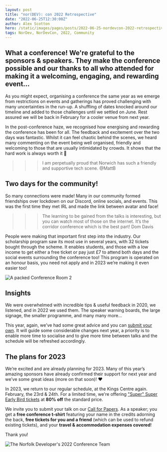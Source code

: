 ```yaml
---
layout: post
title: "nor(DEV): con 2022 Retrospective"
date: "2022-06-25T12:30:00Z"
author: Alex Scotton
hero: /static/images/pages/posts/2022-06-25-nordevcon-2022-retrospective/hero.jpg
tags: NorDev, NorDevCon, 2022, Community
---
```


## What a conference! We're grateful to the sponsors & speakers. They make the conference possible and our thanks to all who attended for making it a welcoming, engaging, and rewarding event…

As you might expect, organising a conference the same year as we emerge from restrictions on events and gatherings has proved challenging with many uncertainties in the run-up. A shuffling of dates knocked around our timeline and added to those challenges until we settled on June. Rest assured we will be back in February for a cooler venue from next year.


In the post-conference haze, we recognised how energising and rewarding the conference has been for all.  The feedback and excitement over the two days was fantastic. Whilst it can feel chaotic behind the scenes, we heard many commenting on the event being well organised, friendly and welcoming to those that are usually intimidated by crowds. It shows that the hard work is always worth it 🤗

>>> I am perpetually proud that Norwich has such a friendly and supportive tech scene.
<span className="block mt-2 font-extrabold">@MattB</span>

## Two days for the community!

So many connections were made! Many in our community formed friendships over lockdown on our Discord, online socials, and events. This was the first time they met IRL and made the link between avatar and face!

>>> The learning to be gained from the talks is interesting, but you can watch most of those on the internet. It’s the corridor conference which is the best part!
<span className="block mt-2 font-extrabold">Dom Davis</span>

People were making that important first step into the industry. Our scholarship program saw its most use in several years, with 32 tickets bought through the scheme. It enables students, and those with a low income to get either a free ticket or pay just £7 to attend both days and the social events surrounding the conference too! This program is operated on an honour basis, you need not apply and in 2023 we’re making it even easier too!

![A packed Conference Room 2](/static/images/pages/posts/2022-06-25-nordevcon-2022-retrospective/conference-room-2.jpg)

## Insights

We were overwhelmed with incredible tips & useful feedback in 2020, we listened, and in 2022 we used them. The speaker warning boards, the large signage, the smaller programme, and many many more...

This year, again, we’ve had some great advice and you can [submit your own](https://forms.gle/4HUMDQrTAwT3Cds19). It will guide some considerable changes next year, a priority is to enable more time to socialise and to give more time between talks and the schedule will be refreshed accordingly.

## The plans for 2023

We’re excited and are already planning for 2023. Many of this year’s amazing sponsors have already confirmed their support for next year and we’ve some great ideas (more on that soon)! ❤️

In 2023, we return to our regular schedule, at the Kings Centre again. February, the 23rd & 24th. For a limited time, we're offering ["Super" Super Early Bird tickets](https://nordevcon.com/tickets) at **80% off** the standard price.

We invite you to submit your talk on our [Call for Papers](https://forms.gle/utZHU63XZRiuvJPs9). As a speaker; you get a **free conference t-shirt** featuring your name in the credits adorning the back, **free tickets for you and a friend** (which can be used to refund existing tickets), and your **travel & accommodation expenses covered**!

Thank you!

![The Norfolk Developer's 2022 Conference Team](/static/images/pages/posts/2022-06-25-nordevcon-2022-retrospective/conference-team.jpg)